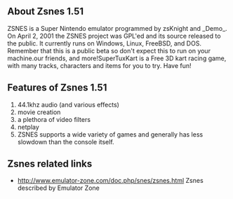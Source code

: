 ==About Zsnes 1.51==
ZSNES is a Super Nintendo emulator programmed by zsKnight and _Demo_. On April 2, 2001 the ZSNES project was GPL'ed and its source released to the public. It currently runs on Windows, Linux, FreeBSD, and DOS. Remember that this is a public beta so don't expect this to run on your machine.our friends, and more!SuperTuxKart is a Free 3D kart racing game, with many tracks, characters and items for you to try. Have fun!
{{images/zsnes.png}}
==Features of Zsnes 1.51==
# 44.1khz audio (and various effects)
# movie creation 
# a plethora of video filters
# netplay 
# ZSNES supports a wide variety of games and generally has less slowdown than the console itself. 

==Zsnes related links==
* [[http://www.emulator-zone.com/doc.php/snes/zsnes.html]] Zsnes described by Emulator Zone

